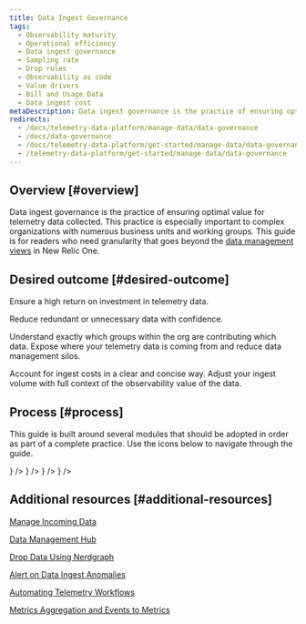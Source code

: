 ```yaml
---
title: Data Ingest Governance
tags:
  - Observability maturity
  - Operational efficiency 
  - Data ingest governance
  - Sampling rate
  - Drop rules
  - Observability as code
  - Value drivers
  - Bill and Usage Data
  - Data ingest cost
metaDescription: Data ingest governance is the practice of ensuring optimal value for telemetry data collected. 
redirects:
  - /docs/telemetry-data-platform/manage-data/data-governance
  - /docs/data-governance
  - /docs/telemetry-data-platform/get-started/manage-data/data-governance
  - /telemetry-data-platform/get-started/manage-data/data-governance
---
```



## Overview [#overview]

Data ingest governance is the practice of ensuring optimal value for telemetry data collected. This practice is especially important to complex organizations with numerous business units and working groups. This guide is for readers who need granularity that goes beyond the [data management views](/docs/data-apis/manage-data/manage-your-data/) in New Relic One.

## Desired outcome [#desired-outcome]
 
Ensure a high return on investment in telemetry data.  

<CollapserGroup>
<Collapser
    id="noise-reduction"
    title="Noise reduction"
    >

Reduce redundant or unnecessary data with confidence. 
</Collapser>


<Collapser
    id="increased-transparency"
    title="Increased transparency"
    >

Understand exactly which groups within the org are contributing which data. Expose where your telemetry data is coming from and reduce data management silos.
</Collapser>

<Collapser
    id="cost-optimization-predictability"
    title="Cost optimization & predictability"
    >

Account for ingest costs in a clear and concise way.  Adjust your ingest volume with full context of the observability value of the data.

</Collapser>
</CollapserGroup>

## Process [#process]

This guide is built around several modules that should be adopted in order as part of a complete practice.  Use the icons below to navigate through the guide.

<TechTileGrid>
      <TechTile
        name="1. Roles & Practices"
        to="/docs/new-relic-solutions/observability-maturity/operational-efficiency/dg-coe"
        icon={<img src={rolespracticesicon} alt="Roles_and_Practices" style={{ height: '96px', width: '120px', verticalAlign: 'middle'}} />}
      />
      <TechTile
        name="2. Baseline Ingest"
        to="/docs/new-relic-solutions/observability-maturity/operational-efficiency/dg-baselining"
        width="200"
        icon={<img src={baseliningicon} alt="Baseline" style={{ height: '96px', width: '120px', verticalAlign: 'middle' }} />}
      />
      <TechTile
        name="3. Optimize Ingest"
        to="/docs/new-relic-solutions/observability-maturity/operational-efficiency/dg-optimizing"
        icon={<img src={optimizingicon} alt="Optimize" style={{ height: '96px', width: '120px', verticalAlign: 'middle' }} />}
      />
      <TechTile
        name="4. Forecast Ingest (comming soon!)"
        to="/docs/new-relic-solutions/observability-maturity/operational-efficiency/dg-intro"
        icon={<img src={forecastingicon} alt="Forecast" style={{ height: '96px', width: '120px', verticalAlign: 'middle' }} />}
      />
</TechTileGrid>


## Additional resources [#additional-resources]

[Manage Incoming Data](/docs/data-apis/manage-data/manage-data-coming-new-relic/)

[Data Management Hub](/docs/data-apis/manage-data/manage-your-data/)

[Drop Data Using Nerdgraph](/docs/data-apis/manage-data/drop-data-using-nerdgraph/)

[Alert on Data Ingest Anomalies](/docs/accounts/accounts-billing/new-relic-one-pricing-billing/usage-queries-alerts/)

[Automating Telemetry Workflows](https://developer.newrelic.com/automate-workflows/)

[Metrics Aggregation and Events to Metrics](/docs/data-apis/convert-to-metrics/create-metrics-other-data-types/)
